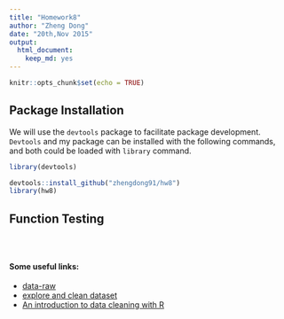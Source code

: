 ---
title: "Homework8"
author: "Zheng Dong"
date: "20th,Nov 2015"
output: 
  html_document: 
    keep_md: yes
---

```{r setup, include=FALSE}
knitr::opts_chunk$set(echo = TRUE)
```

## Package Installation
We will use the `devtools` package to facilitate package development. `Devtools` and my package can be installed with the following commands, and both could be loaded with `library` command.

```{r, tidy=TRUE, message=FALSE}
library(devtools)
```

```{r, tidy=TRUE, message=FALSE}
devtools::install_github("zhengdong91/hw8")
library(hw8)
```

## Function Testing

```{}

```

```{}

```

```{}

```


#### Some useful links:

  + [data-raw](https://github.com/jennybc/candy/tree/master/data-raw)
  + [explore and clean dataset](https://github.com/jennybc/candy/blob/master/data-raw/00_explore-raw.R)
  + [An introduction to data cleaning with R](https://cran.r-project.org/doc/contrib/de_Jonge+van_der_Loo-Introduction_to_data_cleaning_with_R.pdf)